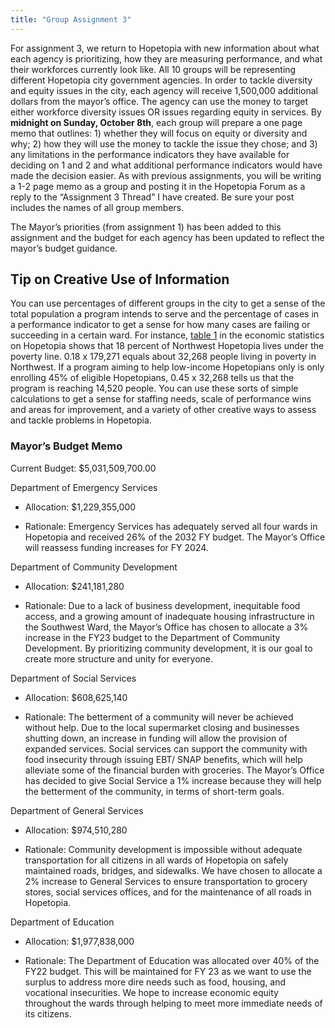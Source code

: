 ```yaml
---
title: "Group Assignment 3"
---
```


For assignment 3, we return to Hopetopia with new information about what each agency is prioritizing, how they are measuring performance, and what their workforces currently look like. All 10 groups will be representing different Hopetopia city government agencies. In order to tackle diversity and equity issues in the city, each agency will receive 1,500,000 additional dollars from the mayor’s office. The agency can use the money to target either workforce diversity issues OR issues regarding equity in services. By **midnight on Sunday, October 8th**, each group will prepare a one page memo that outlines: 1) whether they will focus on equity or diversity and why; 2) how they will use the money to tackle the issue they chose; and 3) any limitations in the performance indicators they have available for deciding on 1 and 2 and what additional performance indicators would have made the decision easier. As with previous assignments, you will be writing a 1-2 page memo as a group and posting it in the Hopetopia Forum as a reply to the “Assignment 3 Thread” I have created. Be sure your post includes the names of all group members.

The Mayor’s priorities (from assignment 1) has been added to this assignment and the budget for each agency has been updated to reflect the mayor’s budget guidance.

::: callout-tip
## Tip on Creative Use of Information
You can use percentages of different groups in the city to get a sense of the total population a program intends to serve and the percentage of cases in a performance indicator to get a sense for how many cases are failing or succeeding in a certain ward. For instance, [table 1](https://stevebholt.github.io/hopetopia/econ.html#tbl-income) in the economic statistics on Hopetopia shows that 18 percent of Northwest Hopetopia lives under the poverty line. 0.18 x 179,271 equals about 32,268 people living in poverty in Northwest. If a program aiming to help low-income Hopetopians only is only enrolling 45% of eligible Hopetopians, 0.45 x 32,268 tells us that the program is reaching 14,520 people. You can use these sorts of simple calculations to get a sense for staffing needs, scale of performance wins and areas for improvement, and a variety of other creative ways to assess and tackle problems in Hopetopia.
:::

### Mayor's Budget Memo

Current Budget: \$5,031,509,700.00

Department of Emergency Services

-   Allocation: \$1,229,355,000

-   Rationale: Emergency Services has adequately served all four wards in Hopetopia and received 26% of the 2032 FY budget. The Mayor's Office will reassess funding increases for FY 2024.

Department of Community Development

-   Allocation: \$241,181,280

-   Rationale: Due to a lack of business development, inequitable food access, and a growing amount of inadequate housing infrastructure in the Southwest Ward, the Mayor's Office has chosen to allocate a 3% increase in the FY23 budget to the Department of Community Development. By prioritizing community development, it is our goal to create more structure and unity for everyone.

Department of Social Services

-   Allocation: \$608,625,140

-   Rationale: The betterment of a community will never be achieved without help. Due to the local supermarket closing and businesses shutting down, an increase in funding will allow the provision of expanded services. Social services can support the community with food insecurity through issuing EBT/ SNAP benefits, which will help alleviate some of the financial burden with groceries. The Mayor's Office has decided to give Social Service a 1% increase because they will help the betterment of the community, in terms of short-term goals.

Department of General Services

-   Allocation: \$974,510,280

-   Rationale: Community development is impossible without adequate transportation for all citizens in all wards of Hopetopia on safely maintained roads, bridges, and sidewalks. We have chosen to allocate a 2% increase to General Services to ensure transportation to grocery stores, social services offices, and for the maintenance of all roads in Hopetopia.

Department of Education

-   Allocation: \$1,977,838,000

-   Rationale: The Department of Education was allocated over 40% of the FY22 budget. This will be maintained for FY 23 as we want to use the surplus to address more dire needs such as food, housing, and vocational insecurities. We hope to increase economic equity throughout the wards through helping to meet more immediate needs of its citizens.
